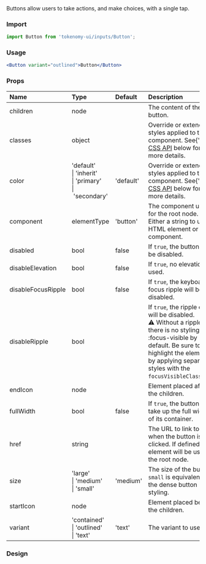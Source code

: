 
<Meta title="Components/Input/Button" />

<Title>Button</Title>
<Subtitle>
  Buttons allow users to take actions, and make choices, with a single tap.
</Subtitle>

### Import

```jsx
import Button from 'tokenomy-ui/inputs/Button';
```

### Usage

```jsx
<Button variant="outlined">Button</Button>
```

### Props

<table>
  <thead>
    <tr>
      <th align="left">Name</th>
      <th align="left">Type</th>
      <th align="left">Default</th>
      <th align="left">Description</th>
    </tr>
  </thead>
  <tbody>
    <tr>
      <td align="left">
        <span class="prop-name">children</span>
      </td>
      <td align="left">
        <span class="prop-type">node</span>
      </td>
      <td align="left"></td>
      <td align="left">
        The content of the button.
      </td>
    </tr>
    <tr>
      <td align="left">
        <span class="prop-name">classes</span>
      </td>
      <td align="left">
        <span class="prop-type">object</span>
      </td>
      <td align="left"></td>
      <td align="left">
        Override or extend the styles applied to the component. See{' '}
        <a href="#css">CSS API</a> below for more details.
      </td>
    </tr>
    <tr>
      <td align="left">
        <span class="prop-name">color</span>
      </td>
      <td align="left">
        <span class="prop-type">
          'default'
          <br />
          |&nbsp;'inherit'
          <br />
          |&nbsp;'primary'
          <br />
          |&nbsp;'secondary'
        </span>
      </td>
      <td align="left">'default'</td>
      <td align="left">
        Override or extend the styles applied to the component. See{' '}
        <a href="#css">CSS API</a> below for more details.
      </td>
    </tr>
    <tr>
      <td align="left">
        <span class="prop-name">component</span>
      </td>
      <td align="left">
        <span class="prop-type">elementType</span>
      </td>
      <td align="left">
        <span class="prop-default">'button'</span>
      </td>
      <td align="left">
        The component used for the root node. Either a string to use a HTML element or a component.
      </td>
    </tr>
    <tr>
      <td align="left">
        <span class="prop-name">disabled</span>
      </td>
      <td align="left">
        <span class="prop-type">bool</span>
      </td>
      <td align="left">
        <span class="prop-default">false</span>
      </td>
      <td align="left">
        If <code>true</code>, the button will be disabled.
      </td>
    </tr>
    <tr>
      <td align="left">
        <span class="prop-name">disableElevation</span>
      </td>
      <td align="left">
        <span class="prop-type">bool</span>
      </td>
      <td align="left">
        <span class="prop-default">false</span>
      </td>
      <td align="left">
        If <code>true</code>, no elevation is used.
      </td>
    </tr>
    <tr>
      <td align="left">
        <span class="prop-name">disableFocusRipple</span>
      </td>
      <td align="left">
        <span class="prop-type">bool</span>
      </td>
      <td align="left">
        <span class="prop-default">false</span>
      </td>
      <td align="left">
        If <code>true</code>, the keyboard focus ripple will be disabled.
      </td>
    </tr>
    <tr>
      <td align="left">
        <span class="prop-name">disableRipple</span>
      </td>
      <td align="left">
        <span class="prop-type">bool</span>
      </td>
      <td align="left">
        <span class="prop-default"></span>
      </td>
      <td align="left">
        If <code>true</code>, the ripple effect will be disabled.
        <br />⚠️ Without a ripple there is no styling for :focus-visible by default. Be sure to highlight the element by applying separate styles with the <code>focusVisibleClassName</code>.
      </td>
    </tr>
    <tr>
      <td align="left">
        <span class="prop-name">endIcon</span>
      </td>
      <td align="left">
        <span class="prop-type">node</span>
      </td>
      <td align="left">
        <span class="prop-default"></span>
      </td>
      <td align="left">
        Element placed after the children.
      </td>
    </tr>
    <tr>
      <td align="left">
        <span class="prop-name">fullWidth</span>
      </td>
      <td align="left">
        <span class="prop-type">bool</span>
      </td>
      <td align="left">
        <span class="prop-default">false</span>
      </td>
      <td align="left">
        If <code>true</code>, the button will take up the full width of its container.
      </td>
    </tr>
    <tr>
      <td align="left">
        <span class="prop-name">href</span>
      </td>
      <td align="left">
        <span class="prop-type">string</span>
      </td>
      <td align="left">
        <span class="prop-default"></span>
      </td>
      <td align="left">
        The URL to link to when the button is clicked. If defined, an <code>a</code> element will be used as the root node.
      </td>
    </tr>
    <tr>
      <td align="left">
        <span class="prop-name">size</span>
      </td>
      <td align="left">
        <span class="prop-type">
          'large'
          <br />
          |&nbsp;'medium'
          <br />
          |&nbsp;'small'
        </span>
      </td>
      <td align="left">
        <span class="prop-default">'medium'</span>
      </td>
      <td align="left">
        The size of the button. <code>small</code> is equivalent to the dense button styling.
      </td>
    </tr>
    <tr>
      <td align="left">
        <span class="prop-name">startIcon</span>
      </td>
      <td align="left">
        <span class="prop-type">node</span>
      </td>
      <td align="left">
        <span class="prop-default"></span>
      </td>
      <td align="left">
        Element placed before the children.
      </td>
    </tr>
    <tr>
      <td align="left">
        <span class="prop-name">variant</span>
      </td>
      <td align="left">
        <span class="prop-type">
          'contained'
          <br />
          |&nbsp;'outlined'
          <br />
          |&nbsp;'text'
        </span>
      </td>
      <td align="left">
        <span class="prop-default">'text'</span>
      </td>
      <td align="left">
        The variant to use.
      </td>
    </tr>
  </tbody>
</table>

### Design

<Figma
  url="https://www.figma.com/file/XaZi4D6q7m3HIdxxx2zTCc/TKN-2498-Design-component-library-for-Web?node-id=2643%3A25831&t=VIv7wfAYBeYQAghY-0"
  height="50%"
  defaultCollapsed
/>
